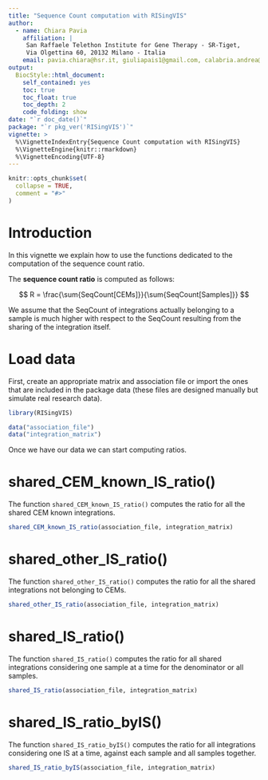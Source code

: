 ```yaml
---
title: "Sequence Count computation with RISingVIS"
author: 
  - name: Chiara Pavia
    affiliation: | 
     San Raffaele Telethon Institute for Gene Therapy - SR-Tiget, 
     Via Olgettina 60, 20132 Milano - Italia
    email: pavia.chiara@hsr.it, giuliapais1@gmail.com, calabria.andrea@hsr.it
output: 
  BiocStyle::html_document:
    self_contained: yes
    toc: true
    toc_float: true
    toc_depth: 2
    code_folding: show
date: "`r doc_date()`"
package: "`r pkg_ver('RISingVIS')`"
vignette: >
  %\VignetteIndexEntry{Sequence Count computation with RISingVIS}
  %\VignetteEngine{knitr::rmarkdown}
  %\VignetteEncoding{UTF-8}
---
```


```r
knitr::opts_chunk$set(
  collapse = TRUE,
  comment = "#>"
)
```

# Introduction

In this vignette we explain how to use the functions dedicated to the 
computation of the sequence count ratio. 

The **sequence count ratio** is computed as follows: 

$$
R = \frac{\sum{SeqCount[CEMs]}}{\sum{SeqCount[Samples]}}
$$

We assume that the SeqCount of integrations actually belonging to a sample is 
much higher with respect to the SeqCount resulting from the sharing 
of the integration itself. 

# Load data

First, create an appropriate matrix and association file or import the
ones that are included in the package data (these files are designed manually 
but simulate real research data).

```r
library(RISingVIS)

data("association_file")
data("integration_matrix")
```

Once we have our data we can start computing ratios. 

# shared_CEM_known_IS_ratio()

The function `shared_CEM_known_IS_ratio()` computes the ratio for all the 
shared CEM known integrations.

```r
shared_CEM_known_IS_ratio(association_file, integration_matrix)
```

# shared_other_IS_ratio()

The function `shared_other_IS_ratio()` computes the ratio for all the shared 
integrations not belonging to CEMs. 

```r
shared_other_IS_ratio(association_file, integration_matrix)
```

# shared_IS_ratio()

The function `shared_IS_ratio()` computes the ratio for all shared integrations 
considering one sample at a time for the denominator or all samples. 

```r
shared_IS_ratio(association_file, integration_matrix)
```

# shared_IS_ratio_byIS()

The function `shared_IS_ratio_byIS()` computes the ratio for all integrations
considering one IS at a time, against each sample and all samples together. 

```r
shared_IS_ratio_byIS(association_file, integration_matrix)
```

